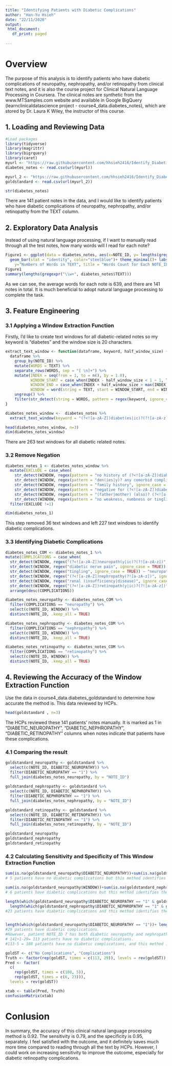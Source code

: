 ```yaml
---
title: "Identifying Patients with Diabetic Complications"
author: "Han-Yu Hsieh"
date: "22/11/2020"
output: 
 html_document:
   df_print: paged
        
---
```

# Overview
The purpose of this analysis is to identify patients who have diabetic complications of neuropathy, nephropathy, and/or retinopathy from clinical text notes, and it is also the course project for Clinical Natural Language Processing in Coursera. The clinical notes are synthetic from the www.MTSamples.com website and available in Google BigQuery (learnclinicaldatascience project - course4_data.diabetes_notes), which are stored by Dr. Laura K Wiley, the instructor of this course. 

## 1. Loading and Reviewing Data
```r
#Load packages
library(tidyverse)
library(magrittr)
library(bigrquery)
library(caret)
myurl <- "https://raw.githubusercontent.com/hhsieh2416/Identify_Diabetic_Complications/main/data/diabetes_notes.csv"
diabetes_notes <- read.csv(url(myurl))

myurl_2 <- "https://raw.githubusercontent.com/hhsieh2416/Identify_Diabetic_Complications/main/data/glodstandrad.csv"
goldstandard <- read.csv(url(myurl_2))
```

```r
str(diabetes_notes)
```
There are 141 patient notes in the data, and I would like to identify patients who have diabetic complications of neuropathy, nephropathy, and/or retinopathy from the TEXT column.

## 2. Exploratory Data Analysis
Instead of using natural language processing, if I want to manually read through all the test notes, how many words will I read for each note?
```r
Figure1 <- ggplot(data = diabetes_notes, aes(x=NOTE_ID, y= lengths(gregexpr("\\w+", TEXT))))+
  geom_bar(stat = "identity", color="steelblue")+ theme_minimal()+ labs(
    y="Numbers of Words in TEXT", title = "Words Count for Each NOTE_ID")
Figure1
summary(lengths(gregexpr("\\w+", diabetes_notes$TEXT)))
```
As we can see, the average words for each note is 639, and there are 141 notes in total. It is much beneficial to adopt natural language processing to complete the task.

## 3. Feature Engineering 
### 3.1 Applying a Window Extraction Function
Firstly, I'd like to create text windows for all diabetic-related notes so my keyword is "diabetes" and the window size is 20 characters. 
```r
extract_text_window <- function(dataframe, keyword, half_window_size) {
  dataframe %>% 
    group_by(NOTE_ID) %>% 
    mutate(WORDS = TEXT) %>% 
    separate_rows(WORDS, sep = "[ \n]+") %>% 
    mutate(INDEX = seq(from = 1, to = n(), by = 1.0),
           WINDOW_START = case_when(INDEX - half_window_size < 1 ~ 1, TRUE ~ INDEX - half_window_size), 
           WINDOW_END = case_when(INDEX + half_window_size > max(INDEX) ~ max(INDEX), TRUE ~ INDEX + half_window_size), 
           WINDOW = word(string = TEXT, start = WINDOW_START, end = WINDOW_END, sep = "[ \n]+")) %>% 
    ungroup() %>% 
    filter(str_detect(string = WORDS, pattern = regex(keyword, ignore_case = TRUE)))
}

diabetes_notes_window <-  diabetes_notes %>%
  extract_text_window(keyword = "(?<![a-zA-Z])diabet(es|ic)?(?![a-zA-z])", half_window_size = 10)

head(diabetes_notes_window, n=3)
dim(diabetes_notes_window)
```
There are 263 text windows for all diabetic related notes.

### 3.2 Remove Negation
```r
diabetes_notes_1 <- diabetes_notes_window %>%
  mutate(EXCLUDE = case_when(
    str_detect(WINDOW, regex(pattern = "no history of (?<![a-zA-Z])diabet(es|ic)?(?![a-zA-z])", ignore_case = TRUE)) ~1,  
    str_detect(WINDOW, regex(pattern = "den(ies|y)? any comorbid complications", ignore_case = TRUE)) ~1, 
    str_detect(WINDOW, regex(pattern = "family history", ignore_case = TRUE)) ~1, 
    str_detect(WINDOW, regex(pattern = "negative for (?<![a-zA-Z])diabet(es|ic)?(?![a-zA-z])", ignore_case = TRUE)) ~1, 
    str_detect(WINDOW, regex(pattern = "(father|mother) (also)? (?<![a-zA-Z])diabet(es|ic)?(?![a-zA-z])", ignore_case = TRUE)) ~1, 
    str_detect(WINDOW, regex(pattern = "no weakness, numbness or tingling", ignore_case = TRUE)) ~1, TRUE ~0)) %>%
  filter(EXCLUDE !=1) 

dim(diabetes_notes_1)
```
This step removed 36 text windows and left 227 text windows to identify diabetic complications.

### 3.3 Identifying Diabetic Complications
```r
diabetes_notes_COM <- diabetes_notes_1 %>%
mutate(COMPLICATIONS = case_when(
  str_detect(WINDOW, regex("(?<![a-zA-Z])neuropath(y|ic)?(?![a-zA-z])", ignore_case = TRUE)) ~ "neuropathy", 
  str_detect(WINDOW, regex("diabetic nerve pain", ignore_case = TRUE)) ~ "neuropathy", 
  str_detect(WINDOW, regex("tingling", ignore_case = TRUE)) ~ "neuropathy", 
  str_detect(WINDOW, regex("(?<![a-zA-Z])nephropathy(?![a-zA-z])", ignore_case = TRUE)) ~"nephropathy", 
  str_detect(WINDOW, regex("renal (insufficiency|disease)", ignore_case = TRUE)) ~"nephropathy", 
  str_detect(WINDOW, regex("(?<![a-zA-Z])retinopath(y|ic)?(?![a-zA-z])", ignore_case = TRUE)) ~"retinopathy", TRUE~"")) %>%
  arrange(desc(COMPLICATIONS))

diabetes_notes_neuropathy <- diabetes_notes_COM %>%
  filter(COMPLICATIONS == "neuropathy") %>%
  select(c(NOTE_ID, WINDOW)) %>%
  distinct(NOTE_ID, .keep_all = TRUE)

diabetes_notes_nephropathy <- diabetes_notes_COM %>%
  filter(COMPLICATIONS == "nephropathy") %>%
  select(c(NOTE_ID, WINDOW)) %>%
  distinct(NOTE_ID, .keep_all = TRUE)

diabetes_notes_retinopathy <- diabetes_notes_COM %>%
  filter(COMPLICATIONS == "retinopathy") %>%
  select(c(NOTE_ID, WINDOW)) %>%
  distinct(NOTE_ID, .keep_all = TRUE)
```


## 4. Reviewing the Accuracy of the Window Extraction Function
Use the data in course4_data.diabetes_goldstandard to determine how accurate the method is. This data reviewed by HCPs.
```r
head(goldstandard , n=3)
```
The HCPs reviewed these 141 patients' notes manually. It is marked as 1 in "DIABETIC_NEUROPATHY", "DIABETIC_NEPHROPATHY", "DIABETIC_RETINOPATHY" columns when notes indicate that patients have these complications.

### 4.1 Comparing the result 
```r
goldstandard_neuropathy <- goldstandard %>%
  select(c(NOTE_ID, DIABETIC_NEUROPATHY)) %>%
  filter(DIABETIC_NEUROPATHY == "1") %>%
  full_join(diabetes_notes_neuropathy, by = "NOTE_ID") 
  
goldstandard_nephropathy <- goldstandard %>%
  select(c(NOTE_ID, DIABETIC_NEPHROPATHY)) %>%
  filter(DIABETIC_NEPHROPATHY == "1") %>%
  full_join(diabetes_notes_nephropathy, by = "NOTE_ID") 

goldstandard_retinopathy <- goldstandard %>%
  select(c(NOTE_ID, DIABETIC_RETINOPATHY)) %>%
  filter(DIABETIC_RETINOPATHY == "1") %>%
  full_join(diabetes_notes_retinopathy, by = "NOTE_ID")

goldstandard_neuropathy
goldstandard_nephropathy
goldstandard_retinopathy
```


### 4.2 Calculating Sensitivity and Specificity of This Window Extraction Function
```r
sum(is.na(goldstandard_neuropathy$DIABETIC_NEUROPATHY))+sum(is.na(goldstandard_nephropathy$DIABETIC_NEPHROPATHY))+sum(is.na(goldstandard_retinopathy$DIABETIC_RETINOPATHY))
# 5 patients have no diabetic complications but this method identifies them having complications

sum(is.na(goldstandard_neuropathy$WINDOW))+sum(is.na(goldstandard_nephropathy$WINDOW))+sum(is.na(goldstandard_retinopathy$WINDOW))
# 6 patients have diabetic complications but this method identifies them not having complications

length(which(goldstandard_neuropathy$DIABETIC_NEUROPATHY == "1" & goldstandard_neuropathy$WINDOW != "NA" ))+ 
  length(which(goldstandard_nephropathy$DIABETIC_NEPHROPATHY == "1" & goldstandard_nephropathy$WINDOW != "NA" ))+ length(which(goldstandard_retinopathy == "1" & goldstandard_retinopathy$WINDOW != "NA" ))
#23 patients have diabetic complications and this method identifies them correctly


length(which(goldstandard_neuropathy$DIABETIC_NEUROPATHY == "1"))+ length(which(goldstandard_nephropathy$DIABETIC_NEPHROPATHY == "1"))+ length(which(goldstandard_retinopathy == "1"))
#29 patients have diabetic complications. 
#However, patient NOTE_ID 7 has both diabetic neuropathy and nephropathy.
# 141+1-29= 113 patients have no diabetic complications.
#113-5 = 108 patients have no diabetic complications, and this method identifies them correctly.

goldST <- c("No Complications", "Complications")
Truth <- factor(rep(goldST, times = c(113, 29)), levels = rev(goldST))
Pred <- factor(
  c(
    rep(goldST, times = c(108, 5)),
    rep(goldST, times = c(6, 23))),               
  levels = rev(goldST))

xtab <- table(Pred, Truth)
confusionMatrix(xtab)
```

# Conlusion
In summary, the accuracy of this clinical natural language processing method is 0.92. The sensitivity is 0.79, and the specificity is 0.95, separately. I feel satisfied with the outcome, and it definitely saves much more time compared to reading through all the text by HCPs. However, I could work on increasing sensitivity to improve the outcome, especially for diabetic retinopathy complications. 